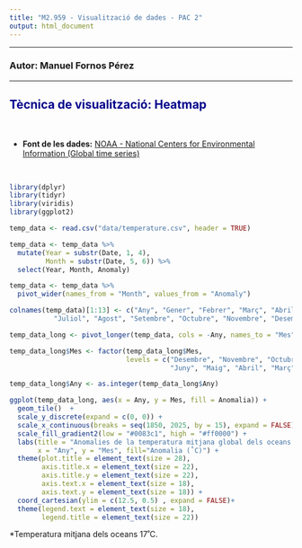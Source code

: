 ```yaml
---
title: "M2.959 - Visualització de dades - PAC 2"
output: html_document
---
```


---

### **Autor:** Manuel Fornos Pérez

--- 

## <font color="darkblue">Tècnica de visualització: Heatmap</font>

<br>

* **Font de les dades:** [NOAA - National Centers for Environmental Information (Global time series)](https://www.ncei.noaa.gov/access/monitoring/climate-at-a-glance/global/time-series)

<br>


```r
library(dplyr)
library(tidyr)
library(viridis)
library(ggplot2)
```


```r
temp_data <- read.csv("data/temperature.csv", header = TRUE)

temp_data <- temp_data %>%
  mutate(Year = substr(Date, 1, 4),
         Month = substr(Date, 5, 6)) %>%
  select(Year, Month, Anomaly)
```


```r
temp_data <- temp_data %>% 
  pivot_wider(names_from = "Month", values_from = "Anomaly")

colnames(temp_data)[1:13] <- c("Any", "Gener", "Febrer", "Març", "Abril", "Maig", "Juny", 
           "Juliol", "Agost", "Setembre", "Octubre", "Novembre", "Desembre")

```

```r
temp_data_long <- pivot_longer(temp_data, cols = -Any, names_to = "Mes", values_to = "Anomalia")

temp_data_long$Mes <- factor(temp_data_long$Mes, 
                             levels = c("Desembre", "Novembre", "Octubre", "Setembre", "Agost", "Juliol", 
                                        "Juny", "Maig", "Abril", "Març", "Febrer", "Gener"))

temp_data_long$Any <- as.integer(temp_data_long$Any)
```


```r
  
ggplot(temp_data_long, aes(x = Any, y = Mes, fill = Anomalia)) + 
  geom_tile()  +   
  scale_y_discrete(expand = c(0, 0)) +
  scale_x_continuous(breaks = seq(1850, 2025, by = 15), expand = FALSE)+ 
  scale_fill_gradient2(low = "#0083c1", high = "#ff0000") +
  labs(title = "Anomalies de la temperatura mitjana global dels oceans (1850-2025)*  \n ",
       x = "Any", y = "Mes", fill="Anomalia (˚C)") + 
  theme(plot.title = element_text(size = 28),
        axis.title.x = element_text(size = 22),
        axis.title.y = element_text(size = 22),
        axis.text.x = element_text(size = 18),
        axis.text.y = element_text(size = 18)) +
  coord_cartesian(ylim = c(12.5, 0.5) , expand = FALSE)+
  theme(legend.text = element_text(size = 18),
        legend.title = element_text(size = 22))
```


*Temperatura mitjana dels oceans 17˚C.
